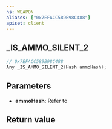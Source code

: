 ```yaml
---
ns: WEAPON
aliases: ["0x7EFACC589B98C488"]
apiset: client
---
```

## _IS_AMMO_SILENT_2

```c
// 0x7EFACC589B98C488
Any _IS_AMMO_SILENT_2(Hash ammoHash);
```


## Parameters
* **ammoHash**: Refer to <EmbeddedEnum name="eAmmoType" />

## Return value
